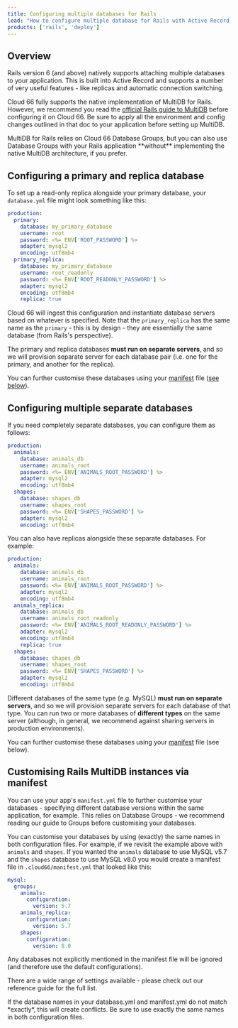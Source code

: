 ```yaml
---
title: Configuring multiple databases for Rails
lead: "How to configure multiple database for Rails with Active Record (i.e. native Rails MultiDB)"
products: ['rails', 'deploy']
---
```

 
## Overview

Rails version 6 (and above) natively supports attaching multiple databases to your application. This is built into Active Record and supports a number of very useful features - like replicas and automatic connection switching. 

Cloud 66 fully supports the native implementation of MultiDB for Rails. However, we recommend you read the [official Rails guide to MultiDB](https://guides.rubyonrails.org/active_record_multiple_databases/) before configuring it on Cloud 66. Be sure to apply all the environment and config changes outlined in that doc to your application before setting up MultiDB.

<Callout type="info" title="MultiDB is optional">
MultiDB for Rails relies on Cloud 66 Database Groups, but you can also use Database Groups with your Rails application **without** implementing the native MultiDB architecture, if you prefer.
</Callout>

## Configuring a primary and replica database

To set up a read-only replica alongside your primary database, your `database.yml` file might look something like this:

```yaml
production:
  primary:
    database: my_primary_database
    username: root
    password: <%= ENV['ROOT_PASSWORD'] %>
    adapter: mysql2
    encoding: utf8mb4
  primary_replica:
    database: my_primary_database
    username: root_readonly
    password: <%= ENV['ROOT_READONLY_PASSWORD'] %>
    adapter: mysql2
    encoding: utf8mb4
    replica: true
```

Cloud 66 will ingest this configuration and instantiate database servers based on whatever is specified. Note that the `primary_replica` has the same name as the `primary` - this is by design - they are essentially the same database (from Rails's perspective).

The primary and replica databases **must run on separate servers**, and so we will provision separate server for each database pair (i.e. one for the primary, and another for the replica). 

You can further customise these databases using your [manifest](/:product/:version?/manifest/what-is-a-manifest-file/) file ([see below](#customising-rails-multidb-instances-via-manifest)).

## Configuring multiple separate databases

If you need completely separate databases, you can configure them as follows:

```yaml
production:
  animals:
    database: animals_db
    username: animals_root
    password: <%= ENV['ANIMALS_ROOT_PASSWORD'] %>
    adapter: mysql2
    encoding: utf8mb4
  shapes:
    database: shapes_db
    username: shapes_root
    password: <%= ENV['SHAPES_PASSWORD'] %>
    adapter: mysql2
    encoding: utf8mb4
```

You can also have replicas alongside these separate databases. For example:

```yaml
production:
  animals:
    database: animals_db
    username: animals_root
    password: <%= ENV['ANIMALS_ROOT_PASSWORD'] %>
    adapter: mysql2
    encoding: utf8mb4
  animals_replica:
    database: animals_db
    username: animals_root_readonly
    password: <%= ENV['ANIMALS_ROOT_READONLY_PASSWORD'] %>
    adapter: mysql2
    encoding: utf8mb4
    replica: true    
  shapes:
    database: shapes_db
    username: shapes_root
    password: <%= ENV['SHAPES_PASSWORD'] %>
    adapter: mysql2
    encoding: utf8mb4
```

Different databases of the same type (e.g. MySQL) **must run on separate servers**, and so we will provision separate servers for each database of that type. You can run two or more databases of **different types** on the same server (although, in general, we recommend against sharing servers in production environments).

You can further customise these databases using your [manifest](/:product/:version?/manifest/what-is-a-manifest-file/) file (see below).

## Customising Rails MultiDB instances via manifest

You can use your app's `manifest.yml` file to further customise your databases - specifying different database versions within the same application, for example. This relies on Database Groups - we recommend reading our guide to Groups before customising your databases. 

You can customise your databases by using (exactly) the same names in both configuration files. For example, if we revisit the example above with `animals` and `shapes`. If you wanted the `animals` database to use MySQL v5.7 and the `shapes` database to use MySQL v8.0 you would create a manifest file in `.cloud66/manifest.yml` that looked like this: 

```yaml
mysql:
  groups:
    animals:
      configuration:
        version: 5.7
    animals_replica:
      configuration:
        version: 5.7
    shapes:
      configuration:
        version: 8.0
```

Any databases not explicitly mentioned in the manifest file will be ignored (and therefore use the default configurations).

There are a wide range of settings available - please check out our reference guide for the full list. 

<Callout type="warning" title="Check that database names match in configs">
If the database names in your database.yml and manifest.yml do not match *exactly*, this will create conflicts. Be sure to use exactly the same names in both configuration files.
</Callout>